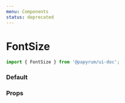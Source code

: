 ```yaml
---
menu: Components
status: deprecated
---
```



# FontSize

```jsx
import { FontSize } from '@papyrum/ui-doc';
```

### Default

<Playground>
  <FontSize
    fontFamily='Nunito Sans'
    fonts={['34px', '24px', '14px']}
  />
</Playground>

### Props

<Props of={FontSize} />